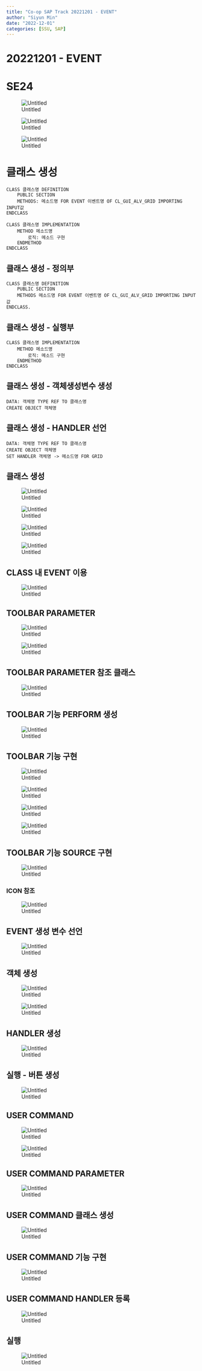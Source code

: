 ```yaml
---
title: "Co-op SAP Track 20221201 - EVENT"
author: "Siyun Min"
date: "2022-12-01"
categories: [SSU, SAP]
---
```

# 20221201 - EVENT

# SE24

![Untitled](./Untitled.png)

![Untitled](./Untitled%201.png)

![Untitled](./Untitled%202.png)

# 클래스 생성

```abap
CLASS 클래스명 DEFINITION
	PUBLIC SECTION
	METHODS: 메소드명 FOR EVENT 이벤트명 OF CL_GUI_ALV_GRID IMPORTING INPUT값
ENDCLASS

CLASS 클래스명 IMPLEMENTATION
	METHOD 메소드명
		로직: 메소드 구현
	ENDMETHOD
ENDCLASS
```

## 클래스 생성 - 정의부

```abap
CLASS 클래스명 DEFINITION
	PUBLIC SECTION
	METHODS 메소드명 FOR EVENT 이벤트명 OF CL_GUI_ALV_GRID IMPORTING INPUT값
ENDCLASS.
```

## 클래스 생성 - 실행부

```abap
CLASS 클래스명 IMPLEMENTATION
	METHOD 메소드명
		로직: 메소드 구현
	ENDMETHOD
ENDCLASS
```

## 클래스 생성 - 객체생성변수 생성

```abap
DATA: 객체명 TYPE REF TO 클래스명
CREATE OBJECT 객체명
```

## 클래스 생성 - HANDLER 선언

```abap
DATA: 객체명 TYPE REF TO 클래스명
CREATE OBJECT 객체명
SET HANDLER 객체명 -> 메소드명 FOR GRID
```

## 클래스 생성

![Untitled](./Untitled%203.png)

![Untitled](./Untitled%204.png)

![Untitled](./Untitled%205.png)

![Untitled](./Untitled%206.png)

## CLASS 내 EVENT 이용

![Untitled](./Untitled%207.png)

## TOOLBAR PARAMETER

![Untitled](./Untitled%208.png)

![Untitled](./Untitled%209.png)

## TOOLBAR PARAMETER 참조 클래스

![Untitled](./Untitled%2010.png)

## TOOLBAR 기능 PERFORM 생성

![Untitled](./Untitled%2011.png)

## TOOLBAR 기능 구현

![Untitled](./Untitled%2012.png)

![Untitled](./Untitled%2013.png)

![Untitled](./Untitled%2014.png)

![Untitled](./Untitled%2015.png)

## TOOLBAR 기능 SOURCE 구현

![Untitled](./Untitled%2016.png)

### ICON 참조

![Untitled](./Untitled%2017.png)

## EVENT 생성 변수 선언

![Untitled](./Untitled%2018.png)

## 객체 생성

![Untitled](./Untitled%2019.png)

![Untitled](./Untitled%2020.png)

## HANDLER 생성

![Untitled](./Untitled%2021.png)

## 실행 - 버튼 생성

![Untitled](./Untitled%2022.png)

## USER COMMAND

![Untitled](./Untitled%2023.png)

![Untitled](./Untitled%2024.png)

## USER COMMAND PARAMETER

![Untitled](./Untitled%2025.png)

## USER COMMAND 클래스 생성

![Untitled](./Untitled%2026.png)

## USER COMMAND 기능 구현

![Untitled](./Untitled%2027.png)

## USER COMMAND HANDLER 등록

![Untitled](./Untitled%2028.png)

## 실행

![Untitled](./Untitled%2029.png)